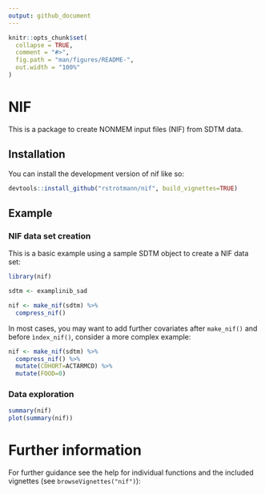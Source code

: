 ```yaml
---
output: github_document
---
```


<!-- README.md is generated from README.Rmd. Please edit that file -->

```r
knitr::opts_chunk$set(
  collapse = TRUE,
  comment = "#>",
  fig.path = "man/figures/README-",
  out.width = "100%"
)
```

# NIF

<!-- badges: start -->
<!-- badges: end -->

This is a package to create NONMEM input files (NIF) from SDTM data.

## Installation

You can install the development version of nif like so:

``` r
devtools::install_github("rstrotmann/nif", build_vignettes=TRUE)
```

## Example

### NIF data set creation

This is a basic example using a sample SDTM object to create a NIF data set:

``` r
library(nif)

sdtm <- examplinib_sad

nif <- make_nif(sdtm) %>% 
  compress_nif()
```

In most cases, you may want to add further covariates after `make_nif()` and
before `ìndex_nif()`, consider a more complex example:

``` r
nif <- make_nif(sdtm) %>% 
  compress_nif() %>% 
  mutate(COHORT=ACTARMCD) %>% 
  mutate(FOOD=0)
```

### Data exploration

``` r
summary(nif)
plot(summary(nif))
```

# Further information

For further guidance see the help for individual functions and the included
vignettes (see `browseVignettes("nif")`):


